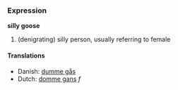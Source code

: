 ===Expression===
'''silly goose''' 

# (denigrating) silly person, usually referring to female

====Translations====
*Danish: [[dumme gås]]
*Dutch: [[domme gans]] ''f''